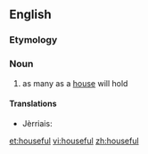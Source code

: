 ==English==

===Etymology===
{{suffix|house|ful}}

===Noun===
{{en-noun|pl2=housesful}}

# as many as a [[house]] will hold

====Translations====
{{trans-top|as many as a house will hold}}
* Jèrriais: {{tø|roa-jer|maîsonnée|f}}
{{trans-mid}}
{{trans-bottom}}

[[et:houseful]]
[[vi:houseful]]
[[zh:houseful]]